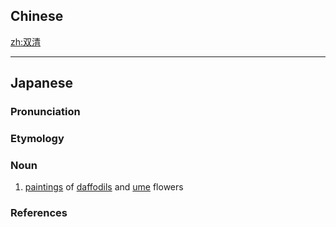 {{also|雙清}}
==Chinese==
{{zh-see|雙清}}

[[zh:双清]]

----

==Japanese==
{{ja-kanjitab|そう|せい|yomi=o}}

===Pronunciation===
{{ja-pron|yomi=o|そうせい|acc=0|acc_ref=DJR}}

===Etymology===
{{rfe|lang=ja}}

===Noun===
{{ja-noun|そうせい|hhira=さうせい}}

# [[painting]]s of [[daffodil]]s and [[ume]] flowers

===References===
<references/>